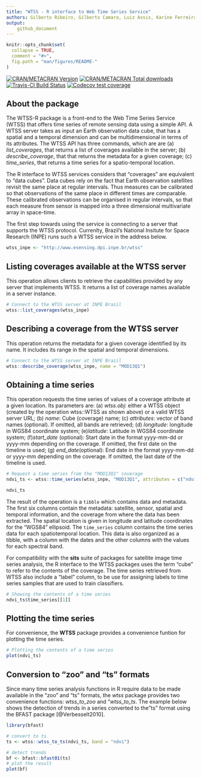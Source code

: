 ```yaml
---
title: "WTSS - R interface to Web Time Series Service"
authors: Gilberto Ribeiro, Gilberto Camara, Luiz Assis, Karine Ferreira, Rolf Simões, Victor Maus
output: 
    github_document
---
```


```r
knitr::opts_chunk$set(
  collapse = TRUE,
  comment = "#>",
  fig.path = "man/figures/README-"
)
```

[![CRAN/METACRAN Version](https://www.r-pkg.org/badges/version/wtss)](https://CRAN.R-project.org/package=wtss)
[![CRAN/METACRAN Total downloads](http://cranlogs.r-pkg.org/badges/grand-total/wtss?color=blue)](https://CRAN.R-project.org/package=wtss)
[![Travis-CI Build Status](https://travis-ci.com/e-sensing/wtss.svg?branch=master)](https://travis-ci.com/e-sensing/wtss)
[![Codecov test coverage](https://codecov.io/gh/e-sensing/wtss/branch/master/graph/badge.svg)](https://codecov.io/gh/e-sensing/wtss?branch=master)


## About the package

The WTSS-R package is a front-end to the Web Time Series Service (WTSS) that offers time series of remote sensing data using a simple API. A WTSS server takes as input an Earth observation data cube, that has a spatial and a temporal dimension and can be multidimensional in terms of its attributes.  The WTSS API has three commands, which are are (a) *list_coverages*, that returns a list of coverages available in the server; (b) *describe_coverage*, that that returns the metadata for a given coverage; (c) *time_series*, that returns a time series for a spatio-temporal location.

The R interface to WTSS services considers that "coverages" are equivalent to "data cubes". Data cubes rely on the fact that Earth observation satellites revisit the same place at regular intervals. Thus measures can be calibrated so that observations of the same place in different times are comparable. These calibrated observations can be organised in regular intervals, so that each measure from sensor is mapped into a three dimensional multivariate array in space-time.

The first step towards using the service is connecting to a server that supports the WTSS protocol. Currenlty, Brazil's National Insitute for Space Research (INPE) runs such a WTSS service
in the address below.

```r
wtss_inpe <- "http://www.esensing.dpi.inpe.br/wtss"
```

## Listing coverages available at the WTSS server

This operation allows clients to retrieve the capabilities provided by any server that implements WTSS. It returns a list of coverage names available in a server instance.

```r
# Connect to the WTSS server at INPE Brazil
wtss::list_coverages(wtss_inpe)
```

## Describing a coverage from the WTSS server

This operation returns the metadata for a given coverage identified by its name. It includes its range in the spatial and temporal dimensions.

```r
# Connect to the WTSS server at INPE Brazil
wtss::describe_coverage(wtss_inpe, name = "MOD13Q1")
```
## Obtaining a time series 

This operation requests the time series of values of a coverage attribute at a given location. Its parameters are: (a) *wtss.obj*: either a WTSS object (created by the operation wtss::WTSS as shown above) or a valid WTSS server URL; (b) *name*: Cube (coverage) name; (c) *attributes*: vector of band names (optional). If omitted, all bands are retrieved; (d) *longitude*: longitude in WGS84 coordinate system; (e)*latitude*:   Latitude in WGS84 coordinate system; (f)*start_date* (optional):  Start date in the format yyyy-mm-dd or yyyy-mm depending on the coverage. If omitted, the first date on the timeline is used; (g)
*end_date*(optional): End date in the format yyyy-mm-dd or yyyy-mm depending on the coverage. If omitted, the last date of the timeline is used.

```r
# Request a time series from the "MOD13Q1" coverage
ndvi_ts <- wtss::time_series(wtss_inpe, "MOD13Q1", attributes = c("ndvi"), latitude = -10.408, longitude = -53.495)

ndvi_ts
```


The result of the operation is a `tibble` which contains data and metadata. The first six columns contain the metadata: satellite, sensor, spatial and temporal information, and the coverage from where the data has been extracted. The spatial location is given in longitude and latitude coordinates for the "WGS84" ellipsoid. The `time_series` column contains the time series data for each spatiotemporal location. This data is also organized as a tibble, with a column with the dates and the other columns with the values for each spectral band. 

For compatibility with the **sits** suite of packages for satellite image time series analysis, the R interface to the WTSS packages uses the term "cube" to refer to the contents of the coverage. The time series retrieved from WTSS also include a "label" column, to be use for assigning labels to time series samples that are used to train classifiers.

```r
# Showing the contents of a time series
ndvi_ts$time_series[[1]]
```

## Plotting the time series 

For convenience, the **WTSS** package provides a convenience funtion for plotting the time series.

```r
# Plotting the contents of a time series
plot(ndvi_ts)
```

## Conversion to "zoo" and "ts" formats

Since many time series analysis functions in R require data to be made available in the "zoo" and "ts" formats, the *wtss* package provides two convenience functions: *wtss_to_zoo* and "*wtss_to_ts*. The example below shows the detection of trends in a series converted to the "ts" format using  the BFAST package [@Verbesselt2010].


```r
library(bfast)

# convert to ts
ts <- wtss::wtss_to_ts(ndvi_ts, band = "ndvi")

# detect trends
bf <- bfast::bfast01(ts)
# plot the result
plot(bf)
```

